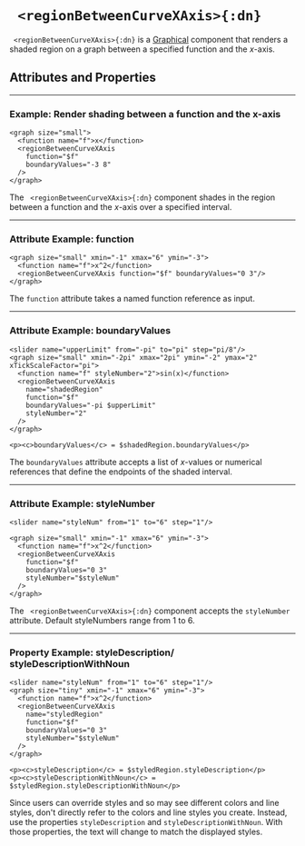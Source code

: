 

# ` <regionBetweenCurveXAxis>{:dn}`


 ` <regionBetweenCurveXAxis>{:dn}` is a [Graphical](../document_structure/essentialConcepts#component-types) 
 component that renders a shaded region on a graph between a specified function and the $x$-axis.


## Attributes and Properties 
 <AttrDisplay name='regionBetweenCurveXAxis'/> 
 <PropDisplay name='regionBetweenCurveXAxis'/>


---

### Example: Render shading between a function and the x-axis


```doenet-editor-horiz
<graph size="small">
  <function name="f">x</function>
  <regionBetweenCurveXAxis 
    function="$f" 
    boundaryValues="-3 8"
  />
</graph>
```



The ` <regionBetweenCurveXAxis>{:dn}` component shades in the region between a function 
and the $x$-axis over a specified interval.



---

### Attribute Example: function


```doenet-example
<graph size="small" xmin="-1" xmax="6" ymin="-3">
  <function name="f">x^2</function>
  <regionBetweenCurveXAxis function="$f" boundaryValues="0 3"/>
</graph>
```



The `function` attribute takes a named function reference as input.



---

### Attribute Example: boundaryValues


```doenet-example
<slider name="upperLimit" from="-pi" to="pi" step="pi/8"/>
<graph size="small" xmin="-2pi" xmax="2pi" ymin="-2" ymax="2" xTickScaleFactor="pi">
  <function name="f" styleNumber="2">sin(x)</function>
  <regionBetweenCurveXAxis 
    name="shadedRegion" 
    function="$f" 
    boundaryValues="-pi $upperLimit" 
    styleNumber="2"
  />
</graph>     

<p><c>boundaryValues</c> = $shadedRegion.boundaryValues</p>
```



The `boundaryValues` attribute accepts a list of $x$-values or numerical references that define the endpoints of the shaded interval.



---

### Attribute Example: styleNumber


```doenet-example
<slider name="styleNum" from="1" to="6" step="1"/>

<graph size="small" xmin="-1" xmax="6" ymin="-3">
  <function name="f">x^2</function>
  <regionBetweenCurveXAxis 
    function="$f" 
    boundaryValues="0 3" 
    styleNumber="$styleNum"
  />
</graph>      
```



The ` <regionBetweenCurveXAxis>{:dn}` component accepts the `styleNumber` attribute. Default styleNumbers range from $1$ to $6$.



---

### Property Example: styleDescription/ styleDescriptionWithNoun


```doenet-editor-horiz
<slider name="styleNum" from="1" to="6" step="1"/>
<graph size="tiny" xmin="-1" xmax="6" ymin="-3">
  <function name="f">x^2</function>
  <regionBetweenCurveXAxis 
    name="styledRegion" 
    function="$f" 
    boundaryValues="0 3" 
    styleNumber="$styleNum"
  />
</graph>  

<p><c>styleDescription</c> = $styledRegion.styleDescription</p>
<p><c>styleDescriptionWithNoun</c> = $styledRegion.styleDescriptionWithNoun</p>
```



Since users can override styles and so may see different colors and line styles, don't directly refer to the colors and line styles you create.  Instead, use the properties `styleDescription` and `styleDescriptionWithNoun`.  With those properties, the text will change to match the displayed styles.


